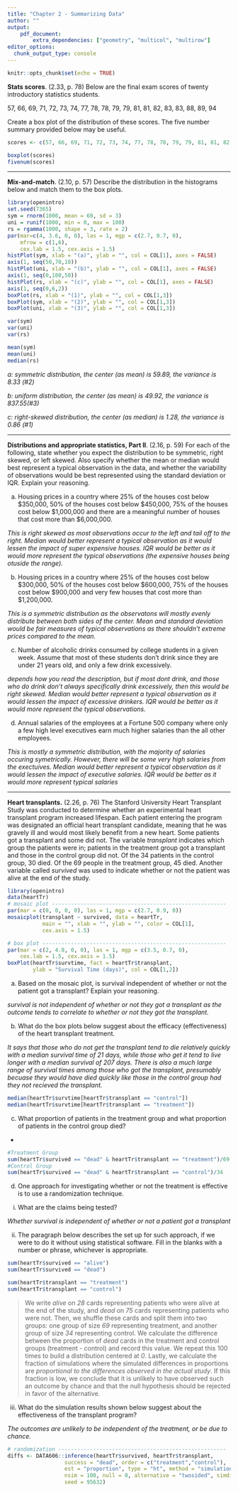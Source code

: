 ---
title: "Chapter 2 - Summarizing Data"
author: ""
output:
    pdf_document:
        extra_dependencies: ["geometry", "multicol", "multirow"]
editor_options: 
  chunk_output_type: console
---

```{r setup, include=FALSE}
knitr::opts_chunk$set(echo = TRUE)
```

**Stats scores**. (2.33, p. 78) Below are the final exam scores of twenty introductory statistics students. 

57, 66, 69, 71, 72, 73, 74, 77, 78, 78, 79, 79, 81, 81, 82, 83, 83, 88, 89, 94

Create a box plot of the distribution of these scores. The five number summary provided below may be useful.

\begin{center}
\renewcommand\arraystretch{1.5}
\begin{tabular}{ccccc}
Min & Q1    & Q2 (Median)   & Q3    & Max \\
\hline
57  & 72.5  & 78.5          & 82.5  & 94 \\
\end{tabular}
\end{center}

```{r, echo = FALSE}
scores <- c(57, 66, 69, 71, 72, 73, 74, 77, 78, 78, 79, 79, 81, 81, 82, 83, 83, 88, 89, 94)

```

```{r}
boxplot(scores)
fivenum(scores)
```



--------------------------------------------------------------------------------

\clearpage

**Mix-and-match**. (2.10, p. 57) Describe the distribution in the histograms below and match them to the box plots.

```{r, echo=FALSE, message=FALSE, warning=FALSE, fig.width=10, fig.height=3}
library(openintro)
set.seed(7365)
sym = rnorm(1000, mean = 60, sd = 3)
uni = runif(1000, min = 0, max = 100)
rs = rgamma(1000, shape = 3, rate = 2)
par(mar=c(4, 3.6, 0, 0), las = 1, mgp = c(2.7, 0.7, 0), 
    mfrow = c(1,6), 
    cex.lab = 1.5, cex.axis = 1.5)
histPlot(sym, xlab = "(a)", ylab = "", col = COL[1], axes = FALSE)
axis(1, seq(50,70,10))
histPlot(uni, xlab = "(b)", ylab = "", col = COL[1], axes = FALSE)
axis(1, seq(0,100,50))
histPlot(rs, xlab = "(c)", ylab = "", col = COL[1], axes = FALSE)
axis(1, seq(0,6,2))
boxPlot(rs, xlab = "(1)", ylab = "", col = COL[1,3])
boxPlot(sym, xlab = "(2)", ylab = "", col = COL[1,3])
boxPlot(uni, xlab = "(3)", ylab = "", col = COL[1,3])
```

```{r}
var(sym)
var(uni)
var(rs)

mean(sym)
mean(uni)
median(rs)
```


*a: symmetric distribution, the center (as mean) is 59.89, the variance is 8.33  (#2)*

*b: uniform distribution, the center (as mean) is 49.92, the variance is 837.55(#3)*

*c: right-skewed distribution, the center (as median) is 1.28, the variance is 0.86 (#1)*




--------------------------------------------------------------------------------

\clearpage

**Distributions and appropriate statistics, Part II**. (2.16, p. 59) For each of the following, state whether you expect the distribution to be symmetric, right skewed, or left skewed. Also specify whether the mean or median would best represent a typical observation in the data, and whether the variability of observations would be best represented using the standard deviation or IQR. Explain your reasoning.

(a) Housing prices in a country where 25% of the houses cost below $350,000, 50% of the houses cost below $450,000, 75% of the houses cost below $1,000,000 and there are a meaningful number of houses that cost more than $6,000,000.

*This is right skewed as most observations occur to the left and tail off to the right.  Median would better represent a typical observation as it would lessen the impact of super expensive houses.  IQR would be better as it would more represent the typical observations (the expensive houses being otuside the range).*

(b) Housing prices in a country where 25% of the houses cost below $300,000, 50% of the houses cost below $600,000, 75% of the houses cost below $900,000 and very few houses that cost more than $1,200,000.

*This is a symmetric distribution as the observatons will mostly evenly distribute between both sides of the center.  Mean and standard deviation would be fair measures of typical observations as there shouldn't extreme prices compared to the mean.*

(c) Number of alcoholic drinks consumed by college students in a given week. Assume that most of these students don't drink since they are under 21 years old, and only a few drink excessively.

*depends how you read the description, but if most dont drink, and those who do drink don't always specifically drink excessively, then this would be right skewed.  Median would better represent a typical observation as it would lessen the impact of excessive drinkers.  IQR would be better as it would more represent the typical observations.*

(d) Annual salaries of the employees at a Fortune 500 company where only a few high level
executives earn much higher salaries than the all other employees.

*This is mostly a symmetric distribution, with the majority of salaries occuring symetrically.  However, there will be some very high salaries from the exectuives.  Median would better represent a typical observation as it would lessen the impact of executive salaries.  IQR would be better as it would more represent typical salaries*




--------------------------------------------------------------------------------

\clearpage

**Heart transplants.** (2.26, p. 76) The Stanford University Heart Transplant Study was conducted to determine whether an  experimental heart transplant program increased lifespan. Each patient entering the program was designated an official heart transplant candidate, meaning that he was gravely ill and would most likely benefit from a new heart. Some patients got a transplant and some did not. The variable *transplant* indicates which group the patients were in; patients in the treatment group got a transplant and those in the control group did not. Of the 34 patients in the control group, 30 died. Of the 69 people in the treatment group, 45 died. Another variable called *survived* was used to indicate whether or not the patient was alive at the end of the study.

```{r, echo=FALSE, message=FALSE, warning=FALSE, fig.show="hold", out.width="50%", fig.height=3}
library(openintro)
data(heartTr)
# mosaic plot -------------------------------------------------------
par(mar = c(0, 0, 0, 0), las = 1, mgp = c(2.7, 0.9, 0))
mosaicplot(transplant ~ survived, data = heartTr, 
           main = "", xlab = "", ylab = "", color = COL[1],
           cex.axis = 1.5)

# box plot ----------------------------------------------------------
par(mar = c(2, 4.8, 0, 0), las = 1, mgp = c(3.5, 0.7, 0), 
    cex.lab = 1.5, cex.axis = 1.5)
boxPlot(heartTr$survtime, fact = heartTr$transplant, 
        ylab = "Survival Time (days)", col = COL[1,2])
```



(a) Based on the mosaic plot, is survival independent of whether or not the 
patient got a transplant? Explain your reasoning.

*survival is not independent of whether or not they got a transplant as the outcome tends to correlate to whether or not they got the transplant.*

(b) What do the box plots below suggest about the efficacy (effectiveness) of the heart transplant treatment.

*It says that those who do not get the transplant tend to die relatively quickly with a median survival time of 21 days, while those who get it tend to live longer with a median survival of 207 days.  There is also a much large range of survival times among those who got the transplant, presumably becuase they would have died quickly like those in the control group had they not recieved the transplant.*
```{r}
median(heartTr$survtime[heartTr$transplant == "control"])
median(heartTr$survtime[heartTr$transplant == "treatment"])
```

(c) What proportion of patients in the treatment group and what proportion of 
patients in the control group died?
*
```{r}
#Treatment Group 
sum(heartTr$survived == "dead" & heartTr$transplant == "treatment")/69
#Control Group
sum(heartTr$survived == "dead" & heartTr$transplant == "control")/34
```


(d) One approach for investigating whether or not the treatment is effective 
is to use a randomization technique.

i. What are the claims being tested?

*Whether  survival is independent of whether or not a patient got a transplant*

ii. The paragraph below describes the set up for such approach, if we were 
to do it without using statistical software. Fill in the blanks with a number 
or phrase, whichever is appropriate.
```{r}
sum(heartTr$survived == "alive")
sum(heartTr$survived == "dead")

sum(heartTr$transplant == "treatment")
sum(heartTr$transplant == "control")

```

> We write *alive* on *28* cards representing patients who were 
alive at the end of the study, and *dead* on *75* cards 
representing patients who were not. Then, we shuffle these cards and split them 
into two groups: one group of size *69* representing treatment, and 
another group of size *34* representing control. We calculate the 
difference between the proportion of *dead* cards in the treatment and 
control groups (treatment - control) and record this value. We repeat this 100 
times to build a distribution centered at *0*. Lastly, we calculate 
the fraction of simulations where the simulated differences in proportions are 
*proportional to the differences observed in the actual study*. If this fraction is low, we conclude that it is unlikely to 
have observed such an outcome by chance and that the null hypothesis should 
be rejected in favor of the alternative.

iii. What do the simulation results shown below suggest about the effectiveness 
of the transplant program?

*The outcomes are unlikely to be independent of the treatment, or be due to chance.*

```{r fig.height=3, fig.show="hold", message=FALSE, warning=FALSE, include=FALSE, out.width="50%", results='hide'}
# randomization -----------------------------------------------------
diffs <- DATA606::inference(heartTr$survived, heartTr$transplant, 
                  success = "dead", order = c("treatment","control"), 
                  est = "proportion", type = "ht", method = "simulation", 
                  nsim = 100, null = 0, alternative = "twosided", simdist = TRUE,
                  seed = 95632)
```

\begin{center}
```{r, results='hide', echo=FALSE, message=FALSE, warning=FALSE, fig.show="hold", out.width="75%", fig.height=3}
# plot randomization distribution -----------------------------------
par(mar = c(3.6, 2.2, 1, 1), las = 1, mgp = c(2.5, 0.7, 0), 
    cex.axis = 1.5, cex.lab = 1.5)
values  <- table(diffs)
plot(diffs, type = "n", xlim = c(-0.25, 0.25), 
     xlab = "simulated differences in proportions", 
     ylab = "", axes = FALSE, ylim = c(0, max(values)))
axis(1, at = seq(-0.25, 0.25, 0.05), 
     labels = c(-0.25, NA,-0.15, NA,-0.05, NA, 0.05, NA, 0.15, NA, 0.25))
for(i in 1:length(diffs)){
  x   <- diffs[i]
  rec <- sum(diffs == x)
  points(rep(x, rec), 1:rec, pch = 20, cex = 0.8, col = COL[1])
}
```
\end{center}





